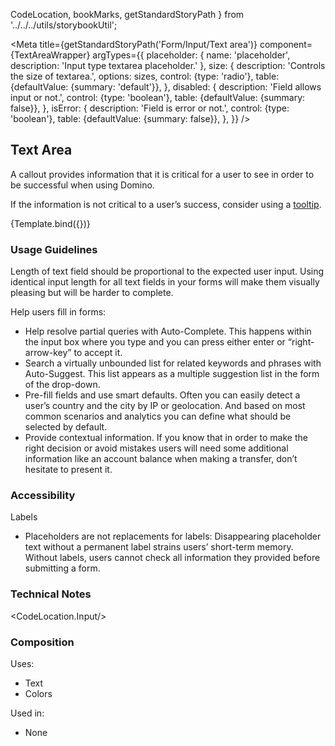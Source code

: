   CodeLocation,
  bookMarks,
  getStandardStoryPath
} from '../../../utils/storybookUtil';


<Meta
  title={getStandardStoryPath('Form/Input/Text area')}
  component={TextAreaWrapper}
  argTypes={{
    placeholder: {
      name: 'placeholder',
      description: 'Input type textarea placeholder.'
    },
    size: {
      description: 'Controls the size of textarea.',
      options: sizes,
      control: {type: 'radio'},
      table: {defaultValue: {summary: 'default'}},
    },
    disabled: {
      description: 'Field allows input or not.',
      control: {type: 'boolean'},
      table: {defaultValue: {summary: false}},
    },
    isError: {
      description: 'Field is error or not.',
      control: {type: 'boolean'},
      table: {defaultValue: {summary: false}},
    },
  }}
/>

## Text Area
A callout provides information that it is critical for a user to see in order to be successful when using Domino.

If the information is not critical to a user’s success, consider using a <a href={bookMarks.TOOLTIP}>tooltip</a>.


<Canvas>
  <Story
    name="Text area"
    args={{
      placeholder: 'Textarea placeholder',
      size: 'default',
      disabled: false,
      isError: false,
    }}
  >
    {Template.bind({})}
  </Story>
</Canvas>

### Usage Guidelines
Length of text field should be proportional to the expected user input. Using identical input length for all text fields in your forms will make them visually pleasing but will be harder to complete.

Help users fill in forms:
* Help resolve partial queries with Auto-Complete. This happens within the input box where you type and you can press either enter or “right-arrow-key” to accept it.
* Search a virtually unbounded list for related keywords and phrases with Auto-Suggest. This list appears as a multiple suggestion list in the form of the drop-down.
* Pre-fill fields and use smart defaults. Often you can easily detect a user’s country and the city by IP or geolocation. And based on most common scenarios and analytics you can define what should be selected by default.
* Provide contextual information. If you know that in order to make the right decision or avoid mistakes users will need some additional information like an account balance when making a transfer, don’t hesitate to present it.


### Accessibility
Labels
* Placeholders are not replacements for labels: Disappearing placeholder text without a permanent label strains users’ short-term memory. Without labels, users cannot check all information they provided before submitting a form.

### Technical Notes
<CodeLocation.Input/>

### Composition
Uses:
* Text
* Colors

Used in:
* None
